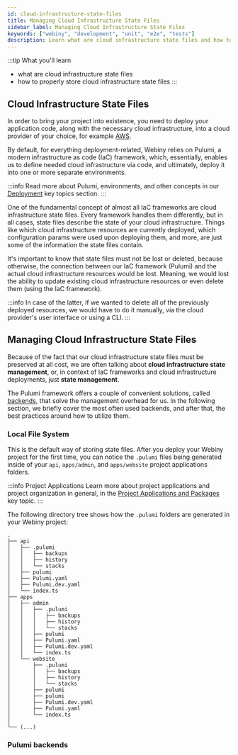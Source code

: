 ```yaml
---
id: cloud-infrastructure-state-files
title: Managing Cloud Infrastructure State Files
sidebar_label: Managing Cloud Infrastructure State Files
keywords: ["webiny", "development", "unit", "e2e", "tests"]
description: Learn what are cloud infrastructure state files and how to properly store them.
---
```


:::tip What you'll learn

- what are cloud infrastructure state files
- how to properly store cloud infrastructure state files
:::

## Cloud Infrastructure State Files

In order to bring your project into existence, you need to deploy your application code, along with the necessary cloud infrastructure, into a cloud provider of your choice, for example [AWS](https://aws.amazon.com/).

By default, for everything deployment-related, Webiny relies on Pulumi, a modern infrastructure as code (IaC) framework, which, essentially, enables us to define needed cloud infrastructure via code, and ultimately, deploy it into one or more separate environments.

:::info
Read more about Pulumi, environments, and other concepts in our [Deployment](/docs/key-topics/deployment/introduction) key topics section.
:::

One of the fundamental concept of almost all IaC frameworks are cloud infrastructure state files. Every framework handles them differently, but in all cases, state files describe the state of your cloud infrastructure. Things like which cloud infrastructure resources are currently deployed, which configuration params were used upon deploying them, and more, are just some of the information the state files contain.

It's important to know that state files must not be lost or deleted, because otherwise, the connection between our IaC framework (Pulumi) and the actual cloud infrastructure resources would be lost. Meaning, we would lost the ability to update existing cloud infrastructure resources or even delete them (using the IaC framework).

:::info
In case of the latter, if we wanted to delete all of the previously deployed resources, we would have to do it manually, via the cloud provider's user interface or using a CLI.
:::

## Managing Cloud Infrastructure State Files

Because of the fact that our cloud infrastructure state files must be preserved at all cost, we are often talking about **cloud infrastructure state management**, or, in context of IaC frameworks and cloud infrastructure deployments, just **state management**.

The Pulumi framework offers a couple of convenient solutions, called [backends](https://www.pulumi.com/docs/intro/concepts/state/#state-and-backends), that solve the management overhead for us. In the following section, we briefly cover the most often used backends, and after that, the best practices around how to utilize them.

### Local File System

This is the default way of storing state files. After you deploy your Webiny project for the first time, you can notice the `.pulumi` files being generated inside of your `api`, `apps/admin`, and `apps/website` project applications folders.

:::info Project Applications
Learn more about project applications and project organization in general, in the [Project Applications and Packages](/docs/key-topics/project-organization/project-applications-and-packages) key topic.
:::

The following directory tree shows how the `.pulumi` folders are generated in your Webiny project:
```
.
├── api
│   ├── .pulumi
│   │   ├── backups
│   │   ├── history
│   │   └── stacks
│   ├── pulumi
│   ├── Pulumi.yaml
│   ├── Pulumi.dev.yaml
│   └── index.ts
├── apps
│   ├── admin
│   │   ├── .pulumi
│   │   │   ├── backups
│   │   │   ├── history
│   │   │   └── stacks
│   │   ├── pulumi
│   │   ├── Pulumi.yaml
│   │   ├── Pulumi.dev.yaml
│   │   └── index.ts
│   └── website
│       ├── .pulumi
│       │   ├── backups
│       │   ├── history
│       │   └── stacks
│       ├── pulumi
│       ├── pulumi
│       ├── Pulumi.dev.yaml
│       ├── Pulumi.yaml
│       └── index.ts
│  
└── (...)
```

### Pulumi backends
